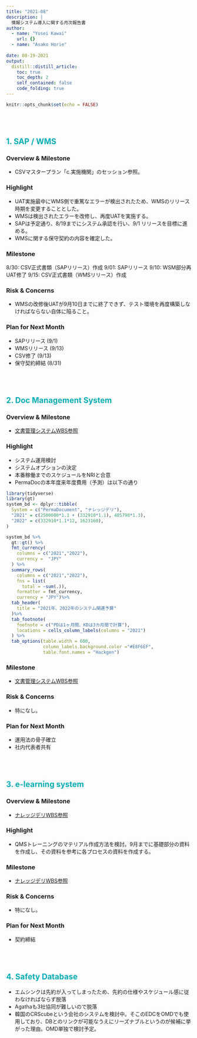 ```yaml
---
title: "2021-08"
description: |
  情報システム導入に関する月次報告書
author:
  - name: "Yusei Kawai"
    url: {}
  - name: "Asako Horie"
    
date: 08-19-2021
output:
  distill::distill_article:
    toc: true
    toc_depth: 2
    self_contained: false
    code_folding: true
---
```


<style type= "text/css">
h2{
padding-top: 50px;
color: #00ADB5;
}
</style>


```r
knitr::opts_chunk$set(echo = FALSE)
```


## 1. SAP / WMS
### Overview & Milestone
* CSVマスタープラン「c.実施機関」のセッション参照。

### Highlight
* UAT実施最中にWMS側で重篤なエラーが検出されたため、WMSのリリース時期を変更することとした。
* WMSは検出されたエラーを改修し、再度UATを実施する。
* SAPは予定通り、8/19までにシステム承認を行い、9/1 リリースを目標に進める。
* WMSに関する保守契約の内容を確定した。

### Milestone
8/30: CSV正式書類（SAPリリース）作成
9/01: SAPリリース
9/10: WSM部分再UAT修了
9/15: CSV正式書類（WMSリリース）作成

### Risk & Concerns
- WMSの改修後UATが9月10日までに終了できず、テスト環境を再度構築しなければならない自体に陥ること。

### Plan for Next Month
- SAPリリース (9/1)
- WMSリリース (9/13)
- CSV修了 (9/13)
- 保守契約締結 (8/31)


## 2. Doc Management System
### Overview & Milestone
* [文書管理システムWBS参照](https://www.notion.so/ed6dcca847ad45d396de0e79a217d6bd?v=5846dc73e818443081e8d0c721435b44)

### Highlight
* システム運用検討
* システムオプションの決定
* 本番稼働までのスケジュールをNRIと合意
* PermaDocの本年度来年度費用（予測）は以下の通り

```r
library(tidyverse)
library(gt)
system_bd <- dplyr::tibble(
  System = c("PermaDocument", "ナレッジデリ"),
  "2021" = c(2500000*1.1 + (332910*1.1), 405790*1.3),
  "2022" = c(332910*1.1*12, 1623160),
)

system_bd %>% 
  gt::gt() %>%
  fmt_currency(
    columns = c("2021","2022"),
    currency =  "JPY"
  ) %>%
  summary_rows(
    columns = c("2021","2022"),
    fns = list(
      total = ~sum(.)),
    formatter = fmt_currency,
    currency = "JPY")%>%
  tab_header(
    title = "2021年、2022年のシステム関連予算"
  )%>%
  tab_footnote(
    footnote = c("PDは1ヶ月間、KDは3カ月間で計算"),
    locations = cells_column_labels(columns = "2021")
  ) %>%
  tab_options(table.width = 600, 
              column_labels.background.color ="#E8F6EF",
              table.font.names = "Hackgen")

```

### Milestone
* [文書管理システムWBS参照](https://www.notion.so/ed6dcca847ad45d396de0e79a217d6bd?v=5846dc73e818443081e8d0c721435b44)

### Risk & Concerns
- 特になし。

### Plan for Next Month
* 運用法の骨子確立
* 社内代表者共有

## 3. e-learning system
### Overview & Milestone
* [ナレッジデリWBS参照](https://www.notion.so/60cbfdfcf0d04703890693efe5c8ca43?v=98acbc6ce2024e69a172570f4662de21)

### Highlight
* QMSトレーニングのマテリアル作成方法を検討。9月までに基礎部分の資料を作成し、その資料を参考に各プロセスの資料を作成する。

### Milestone
* [ナレッジデリWBS参照](https://www.notion.so/60cbfdfcf0d04703890693efe5c8ca43?v=98acbc6ce2024e69a172570f4662de21)

### Risk & Concerns
- 特になし。

### Plan for Next Month
- 契約締結


## 4. Safety Database
* エムシンクは先約が入ってしまったため、先約の仕様やスケジュール感に従わなければならず脱落
* Agathaも3社協同が難しいので脱落
* 韓国のCRScubeという会社のシステムを検討中。そこのEDCをOMDでも使用しており、DBとのリンクが可能なうえにリーズナブルというのが候補に挙がった理由。OMD単独で検討予定。